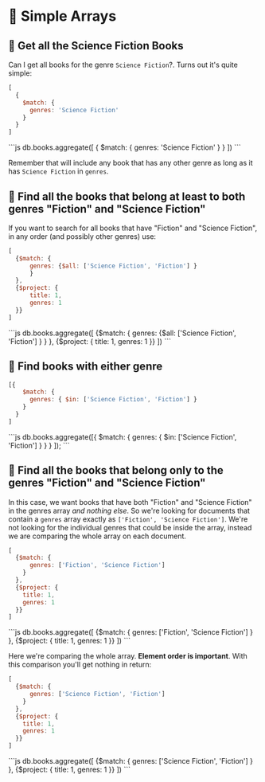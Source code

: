 
# 👐 Simple Arrays

## 👐 Get all the Science Fiction Books

Can I get all books for the genre `Science Fiction`?. Turns out it's quite simple:

<Tabs groupId="aggregations">
<TabItem value="atlas" label="Atlas UI">

```js
[
  { 
    $match: { 
      genres: 'Science Fiction' 
    } 
  }
]
```

</TabItem>

<TabItem value="mongodb-shell" label="MongoDB Shell">
```js
db.books.aggregate([
  { 
    $match: { 
      genres: 'Science Fiction' 
    } 
  }
])
```

</TabItem>
</Tabs>

Remember that will include any book that has any other genre as long as it has `Science Fiction` in `genres`.

## 👐 Find all the books that belong at least to both genres "Fiction" and "Science Fiction"

If you want to search for all books that have "Fiction" and "Science Fiction", in any order (and possibly other genres) use:

<Tabs groupId="aggregations">
<TabItem value="atlas" label="Atlas UI">

```js
[
  {$match: { 
      genres: {$all: ['Science Fiction', 'Fiction'] } 
      } 
  },
  {$project: {
      title: 1,
      genres: 1
  }}
]
```

</TabItem>

<TabItem value="mongodb-shell" label="MongoDB Shell">
```js
db.books.aggregate([
  {$match: { 
      genres: {$all: ['Science Fiction', 'Fiction'] } 
      } 
  },
  {$project: {
      title: 1,
      genres: 1
  }}
])
```

</TabItem>
</Tabs>

## 👐 Find books with either genre

<Tabs groupId="aggregations">
<TabItem value="atlas" label="Atlas UI">

```js
[{ 
    $match: {
      genres: { $in: ['Science Fiction', 'Fiction'] }
    }
  }
]
```

</TabItem>

<TabItem value="mongodb-shell" label="MongoDB Shell">
```js
db.books.aggregate([{ 
    $match: {
      genres: { $in: ['Science Fiction', 'Fiction'] }
    }
  }
]);
```

</TabItem>
</Tabs>

## 👐 Find all the books that belong only to the genres "Fiction" and "Science Fiction"

In this case, we want books that have both "Fiction" and "Science Fiction" in the genres array _and nothing else_. So we're looking for documents that contain a `genres` array exactly as `['Fiction', 'Science Fiction']`. We're not looking for the individual genres that could be inside the array, instead we are comparing the whole array on each document.

<Tabs groupId="aggregations">
<TabItem value="atlas" label="Atlas UI">

```js
[
  {$match: { 
      genres: ['Fiction', 'Science Fiction'] 
    } 
  },
  {$project: {
    title: 1,
    genres: 1
  }}
]
```

</TabItem>

<TabItem value="mongodb-shell" label="MongoDB Shell">
```js
db.books.aggregate([
  {$match: { 
      genres: ['Fiction', 'Science Fiction'] 
    } 
  },
  {$project: {
    title: 1,
    genres: 1
  }}
])
```

</TabItem>
</Tabs>

Here we're comparing the whole array. __Element order is important__. With this comparison you'll get nothing in return:

<Tabs groupId="aggregations">
<TabItem value="atlas" label="Atlas UI">

```js
[
  {$match: { 
      genres: ['Science Fiction', 'Fiction'] 
    } 
  },
  {$project: {
    title: 1,
    genres: 1
  }}
]
```

</TabItem>

<TabItem value="mongodb-shell" label="MongoDB Shell">
```js
db.books.aggregate([
  {$match: { 
      genres: ['Science Fiction', 'Fiction'] 
    } 
  },
  {$project: {
    title: 1,
    genres: 1
  }}
])
```
</TabItem>
</Tabs>
